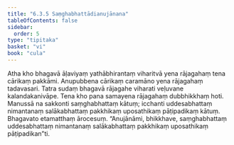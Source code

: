 ```yaml
---
title: "6.3.5 Saṃghabhattādianujānana"
tableOfContents: false
sidebar:
  order: 5
type: "tipitaka"
basket: "vi"
book: "cula"
---
```



<DynamicBreadcrumb />

<Division number="325" book="cula">

<Paragraph number="1430" book="cula">
Atha kho bhagavā āḷaviyaṃ yathābhirantaṃ viharitvā yena rājagahaṃ tena cārikaṃ pakkāmi. Anupubbena cārikaṃ caramāno yena rājagahaṃ tadavasari. Tatra sudaṃ bhagavā rājagahe viharati veḷuvane kalandakanivāpe. Tena kho pana samayena rājagahaṃ dubbhikkhaṃ hoti. Manussā na sakkonti saṃghabhattaṃ kātuṃ; icchanti uddesabhattaṃ nimantanaṃ salākabhattaṃ pakkhikaṃ uposathikaṃ pāṭipadikaṃ kātuṃ. Bhagavato etamatthaṃ ārocesuṃ. “Anujānāmi, bhikkhave, saṃghabhattaṃ uddesabhattaṃ nimantanaṃ salākabhattaṃ pakkhikaṃ uposathikaṃ pāṭipadikan”ti.
</Paragraph>
</Division>